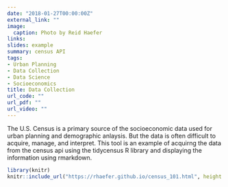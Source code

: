 ```yaml
---
date: "2018-01-27T00:00:00Z"
external_link: ""
image:
  caption: Photo by Reid Haefer
links:
slides: example
summary: census API
tags:
- Urban Planning
- Data Collection
- Data Science
- Socioeconomics
title: Data Collection
url_code: ""
url_pdf: ""
url_video: ""
---
```


The U.S. Census is a primary source of the socioeconomic data used for urban planning and demographic anlaysis. But the data is often difficult to acquire, manage, and interpret. This tool is an example of acquirng the data from the census api using the tidycensus R library and displaying the information using rmarkdown.


```r
library(knitr)
knitr::include_url("https://rhaefer.github.io/census_101.html", height = "800px")
```
